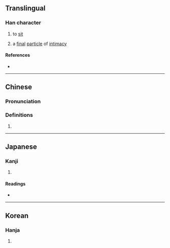 {{character info/new}}
==Translingual==

===Han character===
{{Han char|rn=30|rad=口|as=05|sn=8|four=|canj=RRC|ids=⿰口只}}

# to [[sit]]
# {{lb|mul|Cantonese}} a [[final]] [[particle]] of [[intimacy]] <!--=啫?-->

====References====
* {{Han ref|kx=0182.070|dkj=03450|dj=0401.090|hdz=10601.020|uh=546E|ud=21614}}

----

==Chinese==
{{zh-forms}}

===Pronunciation===
{{zh-pron
|m=qì,zhī
|c=ze1,zek1
|cat=
}}
{{zh-attn-split}}

===Definitions===
{{zh-hanzi}}

# {{rfdef|zh}}

----

==Japanese==

===Kanji===
{{ja-kanji|grade=|rs=口05}}

# {{rfdef|ja|sort=口05}}

====Readings====
* {{ja-readings|on=[[き]] (ki)|kun=[[こしかける]] (koshikakeru)}}

----

==Korean==

===Hanja===
{{ko-hanja|hangeul=기|rv=gi|mr=ki|y=ki|eumhun=[[걸터앉다|걸터앉을]]|ehrv=geolteoanjeul|ehmr=kŏlt'ŏanjŭl|ehy=keltheanc.ul}}

# {{rfdef|ko|sort=口05}}